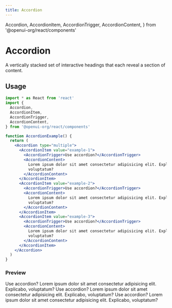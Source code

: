 ```yaml
---
title: Accordion
---
```


  Accordion,
  AccordionItem,
  AccordionTrigger,
  AccordionContent,
} from '@openui-org/react/components'

# Accordion

A vertically stacked set of interactive headings that each reveal a section of content.

## Usage

```jsx
import * as React from 'react'
import {
  Accordion,
  AccordionItem,
  AccordionTrigger,
  AccordionContent,
} from '@openui-org/react/components'

function AccordionExample() {
  return (
    <Accordion type="multiple">
      <AccordionItem value="example-1">
        <AccordionTrigger>Use accordion?</AccordionTrigger>
        <AccordionContent>
          Lorem ipsum dolor sit amet consectetur adipisicing elit. Explicabo,
          voluptatum?
        </AccordionContent>
      </AccordionItem>
      <AccordionItem value="example-2">
        <AccordionTrigger>Use accordion?</AccordionTrigger>
        <AccordionContent>
          Lorem ipsum dolor sit amet consectetur adipisicing elit. Explicabo,
          voluptatum?
        </AccordionContent>
      </AccordionItem>
      <AccordionItem value="example-3">
        <AccordionTrigger>Use accordion?</AccordionTrigger>
        <AccordionContent>
          Lorem ipsum dolor sit amet consectetur adipisicing elit. Explicabo,
          voluptatum?
        </AccordionContent>
      </AccordionItem>
    </Accordion>
  )
}
```

### Preview

<Preview className="block">
      <Accordion type="multiple">
          <AccordionItem value="example-1">
              <AccordionTrigger>
                  Use accordion?
              </AccordionTrigger>
              <AccordionContent>
                  Lorem ipsum dolor sit amet consectetur adipisicing elit. Explicabo, voluptatum?
              </AccordionContent>
          </AccordionItem>
          <AccordionItem value="example-2">
              <AccordionTrigger>
                  Use accordion?
              </AccordionTrigger>
              <AccordionContent>
                  Lorem ipsum dolor sit amet consectetur adipisicing elit. Explicabo, voluptatum?
              </AccordionContent>
          </AccordionItem>
          <AccordionItem value="example-3">
              <AccordionTrigger>
                  Use accordion?
              </AccordionTrigger>
              <AccordionContent>
                  Lorem ipsum dolor sit amet consectetur adipisicing elit. Explicabo, voluptatum?
              </AccordionContent>
          </AccordionItem>
      </Accordion>
</Preview>